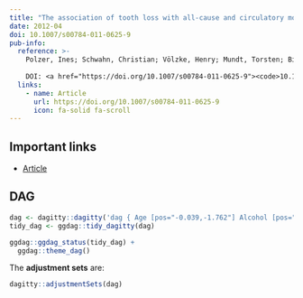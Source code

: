 ```yaml
---
title: "The association of tooth loss with all-cause and circulatory mortality. Is there a benefit of replaced teeth? A systematic review and meta-analysis"
date: 2012-04
doi: 10.1007/s00784-011-0625-9
pub-info:
  reference: >-
    Polzer, Ines; Schwahn, Christian; Völzke, Henry; Mundt, Torsten; Biffar, Reiner. "The association of tooth loss with all-cause and circulatory mortality. Is there a benefit of replaced teeth? A systematic review and meta-analysis", <em> Clinical Oral Investigations </em> 16, no. 2 (2012-04): 333-351.
    
    DOI: <a href="https://doi.org/10.1007/s00784-011-0625-9"><code>10.1007/s00784-011-0625-9</code></a>
  links:
    - name: Article
      url: https://doi.org/10.1007/s00784-011-0625-9
      icon: fa-solid fa-scroll
---
```


## Important links

- [Article](https://doi.org/10.1007/s00784-011-0625-9)

## DAG

```r
dag <- dagitty::dagitty('dag { Age [pos="-0.039,-1.762"] Alcohol [pos="0.054,-3.594"] Caries [pos="-1.879,-1.875"] Diabetes [pos="-0.888,0.322"] Hypertension [pos="1.780,-0.157"] Lipids [pos="2.026,-1.650"] Mortality [outcome,pos="1.900,2.360"] Obesity [pos="-0.904,-1.340"] Periodontitis [pos="-0.335,1.703"] Psychosocial [pos="-0.088,0.266"] Sex [pos="-0.844,-3.340"] Smoking [pos="0.772,0.379"] Sport [pos="0.914,-3.396"] ToothLoss [exposure,pos="-1.677,2.421"] Age -> Alcohol Age -> Caries Age -> Diabetes Age -> Hypertension Age -> Lipids Age -> Mortality Age -> Obesity Age -> Periodontitis Age -> Psychosocial Age -> Smoking Age -> Sport Age -> ToothLoss Alcohol -> Diabetes Alcohol -> Hypertension Alcohol -> Lipids Alcohol -> Mortality Alcohol -> Obesity Alcohol -> Smoking Alcohol -> ToothLoss Caries -> ToothLoss Diabetes -> Hypertension Diabetes -> Lipids Diabetes -> Mortality Diabetes -> Periodontitis Hypertension -> Mortality Lipids -> Mortality Obesity -> Diabetes Obesity -> Hypertension Obesity -> Lipids Obesity -> Mortality Obesity -> Periodontitis Periodontitis -> ToothLoss Psychosocial -> Alcohol Psychosocial -> Caries Psychosocial -> Diabetes Psychosocial -> Hypertension Psychosocial -> Lipids Psychosocial -> Mortality Psychosocial -> Obesity Psychosocial -> Periodontitis Psychosocial -> Smoking Psychosocial -> Sport Psychosocial -> ToothLoss Sex -> Alcohol Sex -> Caries Sex -> Diabetes Sex -> Hypertension Sex -> Lipids Sex -> Mortality Sex -> Obesity Sex -> Periodontitis Sex -> Psychosocial Sex -> Smoking Sex -> Sport Sex -> ToothLoss Smoking -> Diabetes Smoking -> Hypertension Smoking -> Mortality Smoking -> Obesity Smoking -> Periodontitis Smoking -> Sport Smoking -> ToothLoss Sport -> Diabetes Sport -> Hypertension Sport -> Lipids Sport -> Mortality Sport -> Obesity Sport -> Periodontitis ToothLoss -> Mortality }')
tidy_dag <- ggdag::tidy_dagitty(dag)

ggdag::ggdag_status(tidy_dag) +
  ggdag::theme_dag()
```

The **adjustment sets** are:

```r
dagitty::adjustmentSets(dag)
```
